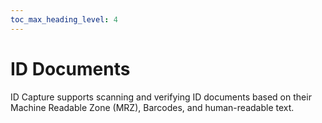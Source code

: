 ```yaml
---
toc_max_heading_level: 4
---
```


# ID Documents

ID Capture supports scanning and verifying ID documents based on their Machine Readable Zone (MRZ), Barcodes, and human-readable text.


<IdDocuments/>

